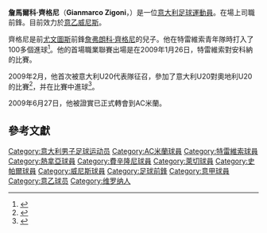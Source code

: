 {{noteTA
|G1=football
|G2=意甲
}}
{{Football player infobox
| playername         = 齊格尼<br />''Gianmarco Zigoni''
| image              = 
| fullname           =  Gianmarco Zigoni
| nickname           = 
| dateofbirth        = {{birth date and age|1991|5|10}}
| cityofbirth        = [[維羅納|維羅納]]
| countryofbirth     = [[File:Flag_of_Italy.svg|20px]] [[意大利|意大利]]
| height             = {{height|meters=1.90}}
| currentclub        = [[威尼斯足球俱樂部|威尼斯]]
| clubnumber         = 9
| position           = [[前鋒_(足球)|前鋒]]
| youthyears         = 
| youthclubs         = [[特雷維索足球俱樂部|特雷維索]]
|         years1 = 2008–2009 |  caps1  = 18 | goals1  =  2 | clubs1  = [[特雷維索足球俱樂部|特雷維索]]
|         years2 = 2009–2010 |  caps2  =  1 | goals2  =  0 | clubs2  = [[AC米蘭|AC米蘭]]
|         years3 = 2010–2011 |  caps3  =  0 | goals3  =  0 | clubs3  = → [[熱拿亞足球會|熱拿亞]] (借用)
|         years4 = 2011       |  caps4  =  6 | goals4  =  1 | clubs4  = → [[弗羅西諾內足球俱樂部|弗羅西諾內]] (借用)
|         years5 = 2011–2018 |  caps5  =  1 | goals5  =  0 | clubs5  = [[AC米蘭|AC米蘭]]
|         years6 = 2011–2012 |  caps6  = 30 | goals6  = 11 | clubs6  = → [[阿韦利诺足球俱乐部|阿韦利诺]] (借用)
|         years7 = 2012–2013 |  caps7  = 11 | goals7  =  1 | clubs7  = → [[維塞利足球會|維塞利]] (借用)
|         years8 = 2013       |  caps8  = 10 | goals8  =  6 | clubs8  = → [[阿韦利诺足球俱乐部|阿韦利诺]] (借用)
|         years9 = 2013–2014 |  caps9  = 22 | goals9  =  7 | clubs9  = → [[萊切足球會|萊切]] (借用)
|         years10 = 2014–2015 |  caps10  = 13 | goals10  =  0 | clubs10  = → [[蒙沙拜安卡1912足球會|蒙沙]] (借用)
|        years11 = 2015–2017 |  caps11 = 90 | goals11 = 34 | clubs11 = → [[史帕爾2013|SPAL]] (借用)
|        years12 = 2017–2018 |  caps12 = 43  | goals12 =  6 | clubs12 = → [[威尼斯足球俱樂部|威尼斯]] (借用)
|        years13 = 2018–     |  caps13 = 3  | goals13 =  0 | clubs13 = [[威尼斯足球俱樂部|威尼斯]]
| nationalyears      = 2009-2011
| nationalteam       = 意大利U20
| nationalcaps(goals)= {{0}}2 {{0}}(1)
| pcupdate           = 2018年10月6日
| ntupdate           = 2011年4月20日
}}
'''詹馬爾科·齊格尼'''（''' Gianmarco Zigoni '''，{{bd|1991年|5月10日|catidx= Zigoni , Gianmarco }}）是一位[[意大利|意大利]][[足球|足球]][[運動員|運動員]]。在場上司職前鋒。目前效力於[[意乙|意乙]][[威尼斯足球俱樂部|威尼斯]]。

齊格尼是前[[尤文圖斯|尤文圖斯]]前鋒[[詹弗朗科·齊格尼|詹弗朗科·齊格尼]]的兒子。他在特雷維索青年隊時打入了100多個進球<ref name="gazzetta">{{cite news |url=http://www.gazzetta.it/Calcio/SerieB/Primo_Piano/2009/01/27/zigoni.shtml |publisher=La Gazzetta dello Sport |language=it |title=Zigoni lancia Zigoni "Che coppia saremmo stata" |accessdate=2009-01-28 |date=2009-01-27 |archive-date=2012-10-10 |archive-url=https://web.archive.org/web/20121010000905/http://www.gazzetta.it/Calcio/SerieB/Primo_Piano/2009/01/27/zigoni.shtml |dead-url=no }}</ref>。他的首場職業聯賽出場是在2009年1月26日，特雷維索對安科納的比賽。

2009年2月，他首次被意大利U20代表隊征召，參加了意大利U20對奧地利U20的比賽<ref>{{cite news |url=http://www.repubblica.it/ultimora/sport/CALCIO-TREVISO-ZIGONI-JR-FELICE-DELLA-CHIAMATA-NELLUNDER-20/news-dettaglio/3539970 |publisher=La Repubblica |language=it |accessdate=2009-02-11 |date=2009-02-06 |title=CALCIO, TREVISO; ZIGONI JR: FELICE DELLA CHIAMATA NELL'UNDER 20 |archive-date=2012-10-21 |archive-url=https://web.archive.org/web/20121021215226/http://www.repubblica.it/ultimora/sport/CALCIO-TREVISO-ZIGONI-JR-FELICE-DELLA-CHIAMATA-NELLUNDER-20/news-dettaglio/3539970 |dead-url=no }}</ref>，并在比賽中進球<ref>{{cite news |url=http://www.gazzetta.it/ultimora/agrnews.jsp?id={98B915DC-C10F-4F83-954E-9950164FE527}&cat=calcio&sezione=CALCIO |publisher=La Gazzetta dello Sport |language=it |accessdate=2009-02-11 |date=2009-02-11 |title=Calcio: Under 20, Italia-Austria 1-2 |deadurl=yes |archiveurl=https://web.archive.org/web/20090630134114/http://www.gazzetta.it/ultimora/agrnews.jsp?id=%7B98B915DC-C10F-4F83-954E-9950164FE527%7D&cat=calcio&sezione=CALCIO |archivedate=2009-06-30 }}</ref>。

2009年6月27日，他被證實已正式轉會到AC米蘭。

== 參考文獻 ==
{{reflist}}

{{DEFAULTSORT:Zigoni, Gianmarco}}
[[Category:意大利男子足球运动员|Category:意大利男子足球运动员]]
[[Category:AC米蘭球員|Category:AC米蘭球員]]
[[Category:特雷維索球員|Category:特雷維索球員]]
[[Category:熱拿亞球員|Category:熱拿亞球員]]
[[Category:費辛隆尼球員|Category:費辛隆尼球員]]
[[Category:萊切球員|Category:萊切球員]]
[[Category:史帕爾球員|Category:史帕爾球員]]
[[Category:威尼斯球員|Category:威尼斯球員]]
[[Category:足球前鋒|Category:足球前鋒]]
[[Category:意甲球員|Category:意甲球員]]
[[Category:意乙球员|Category:意乙球员]]
[[Category:维罗纳人|Category:维罗纳人]]
